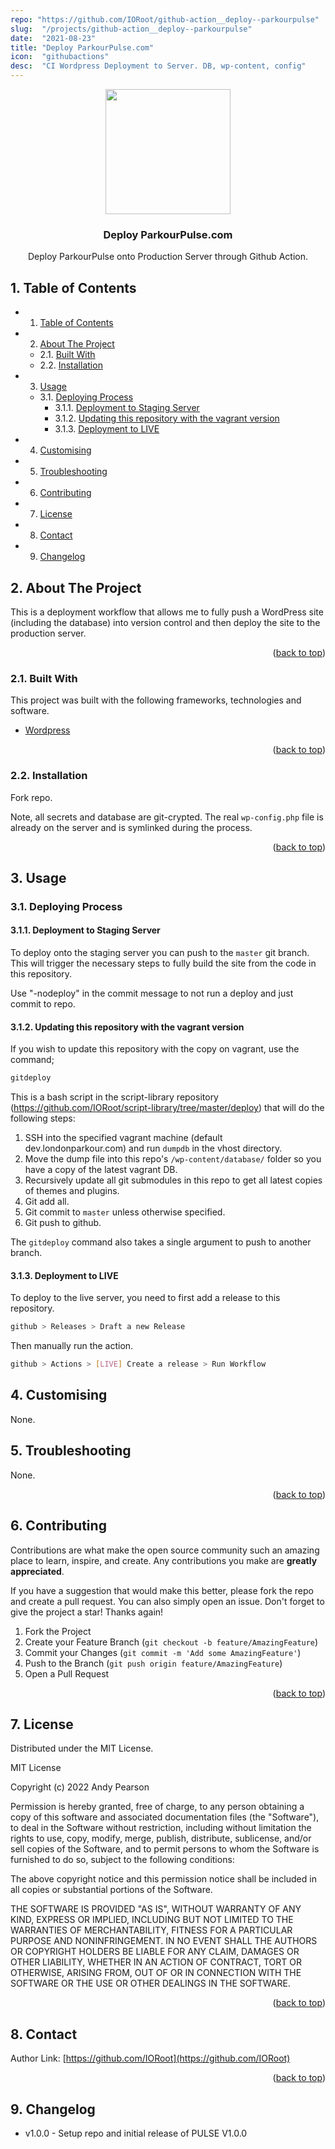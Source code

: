 ```yaml
---
repo: "https://github.com/IORoot/github-action__deploy--parkourpulse"
slug:  "/projects/github-action__deploy--parkourpulse"
date:  "2021-08-23"
title: "Deploy ParkourPulse.com"
icon:  "githubactions"
desc:  "CI Wordpress Deployment to Server. DB, wp-content, config"
---
```



<div id="top"></div>

<div align="center">


<img src="https://svg-rewriter.sachinraja.workers.dev/?url=https%3A%2F%2Fcdn.jsdelivr.net%2Fnpm%2F%40mdi%2Fsvg%406.7.96%2Fsvg%2Fcloud-sync.svg&fill=%23F59E0B&width=200px&height=200px" style="width:200px;"/>

<h3 align="center">Deploy ParkourPulse.com</h3>

<p align="center">
Deploy ParkourPulse onto Production Server through Github Action.
</p>    
</div>

##  1. <a name='TableofContents'></a>Table of Contents


* 1. [Table of Contents](#TableofContents)
* 2. [About The Project](#AboutTheProject)
	* 2.1. [Built With](#BuiltWith)
	* 2.2. [Installation](#Installation)
* 3. [Usage](#Usage)
	* 3.1. [Deploying Process](#DeployingProcess)
		* 3.1.1. [Deployment to Staging Server](#DeploymenttoStagingServer)
		* 3.1.2. [Updating this repository with the vagrant version](#Updatingthisrepositorywiththevagrantversion)
		* 3.1.3. [Deployment to LIVE](#DeploymenttoLIVE)
* 4. [ Customising](#Customising)
* 5. [Troubleshooting](#Troubleshooting)
* 6. [Contributing](#Contributing)
* 7. [License](#License)
* 8. [Contact](#Contact)
* 9. [Changelog](#Changelog)


##  2. <a name='AboutTheProject'></a>About The Project


This is a deployment workflow that allows me to fully push a WordPress site (including the database) into version control and then deploy the site to the production server.


<p align="right">(<a href="#top">back to top</a>)</p>


###  2.1. <a name='BuiltWith'></a>Built With

This project was built with the following frameworks, technologies and software.

* [Wordpress](https://wordpress.org/)

<p align="right">(<a href="#top">back to top</a>)</p>


###  2.2. <a name='Installation'></a>Installation

Fork repo.

Note, all secrets and database are git-crypted. The real `wp-config.php` file is already on the server and is symlinked during the process.

<p align="right">(<a href="#top">back to top</a>)</p>


##  3. <a name='Usage'></a>Usage


###  3.1. <a name='DeployingProcess'></a>Deploying Process

####  3.1.1. <a name='DeploymenttoStagingServer'></a>Deployment to Staging Server

To deploy onto the staging server you can push to the `master` git branch. This will trigger the necessary steps to fully build the site from the code in this repository.

Use "-nodeploy" in the commit message   to not run a deploy and just commit to repo.

####  3.1.2. <a name='Updatingthisrepositorywiththevagrantversion'></a>Updating this repository with the vagrant version

If you wish to update this repository with the copy on vagrant, use the command;

```bash
gitdeploy
```

This is a bash script in the script-library repository (https://github.com/IORoot/script-library/tree/master/deploy) that will do the following steps:

1. SSH into the specified vagrant machine (default dev.londonparkour.com) and run `dumpdb` in the vhost directory.
1. Move the dump file into this repo's `/wp-content/database/` folder so you have a copy of the latest vagrant DB.
1. Recursively update all git submodules in this repo to get all latest copies of themes and plugins.
1. Git add all.
1. Git commit to `master` unless otherwise specified.
1. Git push to github.

The `gitdeploy` command also takes a single argument to push to another branch.


####  3.1.3. <a name='DeploymenttoLIVE'></a>Deployment to LIVE

To deploy to the live server, you need to first add a release to this repository.

```bash
github > Releases > Draft a new Release
```

Then manually run the action.
```bash
github > Actions > [LIVE] Create a release > Run Workflow
```




##  4. <a name='Customising'></a> Customising

None.

##  5. <a name='Troubleshooting'></a>Troubleshooting

None.

<p align="right">(<a href="#top">back to top</a>)</p>


##  6. <a name='Contributing'></a>Contributing

Contributions are what make the open source community such an amazing place to learn, inspire, and create. Any contributions you make are **greatly appreciated**.

If you have a suggestion that would make this better, please fork the repo and create a pull request. You can also simply open an issue.
Don't forget to give the project a star! Thanks again!

1. Fork the Project
2. Create your Feature Branch (`git checkout -b feature/AmazingFeature`)
3. Commit your Changes (`git commit -m 'Add some AmazingFeature'`)
4. Push to the Branch (`git push origin feature/AmazingFeature`)
5. Open a Pull Request

<p align="right">(<a href="#top">back to top</a>)</p>



##  7. <a name='License'></a>License

Distributed under the MIT License.

MIT License

Copyright (c) 2022 Andy Pearson

Permission is hereby granted, free of charge, to any person obtaining a copy
of this software and associated documentation files (the "Software"), to deal
in the Software without restriction, including without limitation the rights
to use, copy, modify, merge, publish, distribute, sublicense, and/or sell
copies of the Software, and to permit persons to whom the Software is
furnished to do so, subject to the following conditions:

The above copyright notice and this permission notice shall be included in all
copies or substantial portions of the Software.

THE SOFTWARE IS PROVIDED "AS IS", WITHOUT WARRANTY OF ANY KIND, EXPRESS OR
IMPLIED, INCLUDING BUT NOT LIMITED TO THE WARRANTIES OF MERCHANTABILITY,
FITNESS FOR A PARTICULAR PURPOSE AND NONINFRINGEMENT. IN NO EVENT SHALL THE
AUTHORS OR COPYRIGHT HOLDERS BE LIABLE FOR ANY CLAIM, DAMAGES OR OTHER
LIABILITY, WHETHER IN AN ACTION OF CONTRACT, TORT OR OTHERWISE, ARISING FROM,
OUT OF OR IN CONNECTION WITH THE SOFTWARE OR THE USE OR OTHER DEALINGS IN THE
SOFTWARE.

<p align="right">(<a href="#top">back to top</a>)</p>



##  8. <a name='Contact'></a>Contact

Author Link: [https://github.com/IORoot](https://github.com/IORoot)

<p align="right">(<a href="#top">back to top</a>)</p>

##  9. <a name='Changelog'></a>Changelog

- v1.0.0 - Setup repo and initial release of PULSE V1.0.0 
